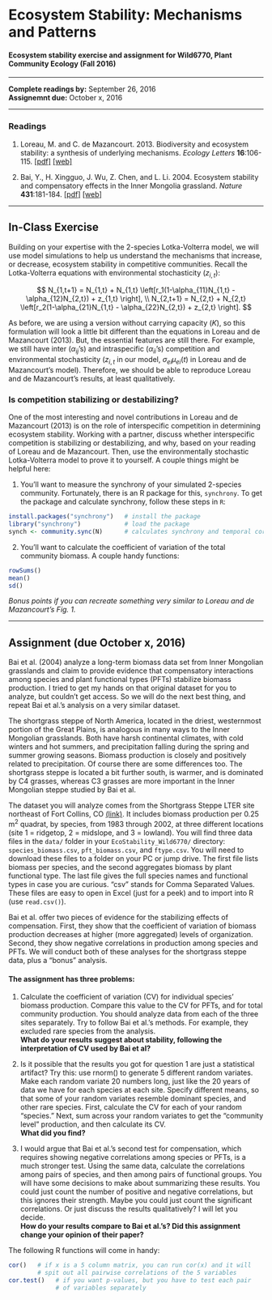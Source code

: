 # Ecosystem Stability: Mechanisms and Patterns
#### Ecosystem stability exercise and assignment for Wild6770, Plant Community Ecology (Fall 2016)

-------------------

**Complete readings by:** September 26, 2016  
**Assignemnt due:** October x, 2016

-------------------

### Readings
1. Loreau, M. and C. de Mazancourt. 2013. Biodiversity and ecosystem stability: a synthesis of underlying mechanisms. *Ecology Letters* **16**:106-115. [[pdf]](http://github.com/atredennick/EcoStability_Wild6770/blob/master/pdfs/Loreau_2013_ELE.pdf) [[web]](http://onlinelibrary.wiley.com/doi/10.1111/ele.12073/abstract)

2. Bai, Y., H. Xingguo, J. Wu, Z. Chen, and L. Li. 2004. Ecosystem stability and compensatory effects in the Inner Mongolia grassland. *Nature* **431**:181-184. [[pdf]](http://github.com/atredennick/EcoStability_Wild6770/blob/master/pdfs/Bai_2004_Nature.pdf) [[web]](http://www.nature.com/nature/journal/v431/n7005/abs/nature02850.html)

-------------------

## In-Class Exercise
Building on your expertise with the 2-species Lotka-Volterra model, we will use model simulations to help us understand the mechanisms that increase, or decrease, ecosystem stability in competitive communities. Recall the Lotka-Volterra equations with environmental stochasticity ($z_{i,t}$):

$$
N_{1,t+1} = N_{1,t} + N_{1,t} \left[r_1(1-\alpha_{11}N_{1,t} - \alpha_{12}N_{2,t}) + z_{1,t} \right], \\
N_{2,t+1} = N_{2,t} + N_{2,t} \left[r_2(1-\alpha_{21}N_{1,t} - \alpha_{22}N_{2,t}) + z_{2,t} \right].
$$

As before, we are using a version without carrying capacity ($K$), so this formulation will look a little bit different than the equations in Loreau and de Mazancourt (2013). But, the essential features are still there. For example, we still have inter ($\alpha_{ij}$'s) and intraspecific ($\alpha_{ii}$'s) competition and environmental stochasticity ($z_{i,t}$ in our model, $\sigma_{ei}\mu_{ei}(t)$ in Loreau and de Mazancourt's model). Therefore, we should be able to reproduce Loreau and de Mazancourt's results, at least qualitatively.

### Is competition stabilizing or destabilizing?
One of the most interesting and novel contributions in Loreau and de Mazancourt (2013) is on the role of interspecific competition in determining ecosystem stability. Working with a partner, discuss whether interspecific competition is stabilizing or destabilizing, and why, based on your reading of Loreau and de Mazancourt. Then, use the environmentally stochastic Lotka-Volterra model to prove it to yourself. A couple things might be helpful here:

1. You'll want to measure the synchrony of your simulated 2-species community. Fortunately, there is an R package for this, ```synchrony```. To get the package and calculate synchrony, follow these steps in ```R```:

```r
install.packages("synchrony")   # install the package
library("synchrony")            # load the package
synch <- community.sync(N)      # calculates synchrony and temporal correlation of community matrix N
```

2. You'll want to calculate the coefficient of variation of the total community biomass. A couple handy functions:

```r
rowSums()
mean()
sd()
```

*Bonus points if you can recreate something very similar to Loreau and de Mazancourt's Fig. 1.*

----------------------

##  Assignment (due October x, 2016)
Bai et al. (2004) analyze a long-term biomass data set from Inner Mongolian grasslands and claim to provide evidence that compensatory interactions among species and plant functional types (PFTs) stabilize biomass production. I tried to get my hands on that original dataset for you to analyze, but couldn't get access. So we will do the next best thing, and repeat Bai et al.'s analysis on a very similar dataset.

The shortgrass steppe of North America, located in the driest, westernmost portion of the Great Plains, is analogous in many ways to the Inner Mongolian grasslands. Both have harsh continental climates, with cold winters and hot summers, and precipitation falling during the spring and summer growing seasons. Biomass production is closely and positively related to precipitation. Of course there are some differences too. The shortgrass steppe is located a bit further south, is warmer, and is dominated by C4 grasses, whereas C3 grasses are more important in the Inner Mongolian steppe studied by Bai et al.

The dataset you will analyze comes from the Shortgrass Steppe LTER site northeast of Fort Collins, CO [(link)](http://sgs.cnr.colostate.edu/Default.htm). It includes biomass production per 0.25 m^2^ quadrat, by species, from 1983 through 2002, at three different locations (site 1 = ridgetop, 2 = midslope, and 3 = lowland). You will find three data files in the ```data/``` folder in your ```EcoStability_Wild6770/``` directory: ```species_biomass.csv```, ```pft_biomass.csv```, and ```ftype.csv```. You will need to download these files to a folder on your PC or jump drive. The first file lists biomass per species, and the second aggregates biomass by plant functional type. The last file gives the full species names and functional types in case you are curious. "csv" stands for Comma Separated Values. These files are easy to open in Excel (just for a peek) and to import into R (use ```read.csv()```).

Bai et al. offer two pieces of evidence for the stabilizing effects of compensation. First, they show that the coefficient of variation of biomass production decreases at higher (more aggregated) levels of organization. Second, they show negative correlations in production among species and PFTs. We will conduct both of these analyses for the shortgrass steppe data, plus a "bonus" analysis.

#### The assignment has three problems:  

1. Calculate the coefficient of variation (CV) for individual species' biomass production. Compare this value to the CV for PFTs, and for total community production. You should analyze data from each of the three sites separately. Try to follow Bai et al.'s methods. For example, they excluded rare species from the analysis.  
**What do your results suggest about stability, following the interpretation of CV used by Bai et al?**

2. Is it possible that the results you got for question 1 are just a statistical artifact? Try this: use rnorm() to generate 5 different random variates. Make each random variate 20 numbers long, just like the 20 years of data we have for each species at each site. Specify different means, so that some of your random variates resemble dominant species, and other rare species. First, calculate the CV for each of your random "species." Next, sum across your random variates to get the "community level" production, and then calculate its CV.  
**What did you find?**

3. I would argue that Bai et al.'s second test for compensation, which requires showing negative correlations among species or PFTs, is a much stronger test. Using the same data, calculate the correlations among pairs of species, and then among pairs of functional groups. You will have some decisions to make about summarizing these results. You could just count the number of positive and negative correlations, but this ignores their strength. Maybe you could just count the significant correlations. Or just discuss the results qualitatively? I will let you decide.  
**How do your results compare to Bai et al.'s? Did this assignment change your opinion of their paper?**  
  
The following R functions will come in handy:

```r
cor()   # if x is a 5 column matrix, you can run cor(x) and it will
        # spit out all pairwise correlations of the 5 variables
cor.test()   # if you want p-values, but you have to test each pair
             # of variables separately
```
